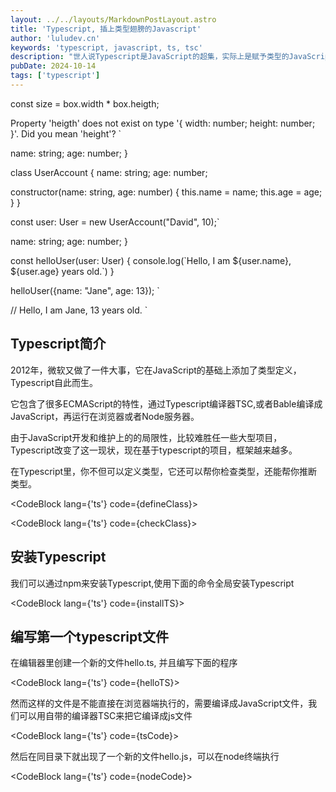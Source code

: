 ```yaml
---
layout: ../../layouts/MarkdownPostLayout.astro
title: 'Typescript, 插上类型翅膀的Javascript'
author: 'luludev.cn'
keywords: 'typescript, javascript, ts, tsc'
description: "世人说Typescript是JavaScript的超集，实际上是赋予类型的JavaScript"
pubDate: 2024-10-14
tags: ['typescript']
---
```



const size = box.width * box.heigth;

Property 'heigth' does not exist on type '{ width: number; height: number; }'.
Did you mean 'height'?
`

  name: string;
  age: number;
}
 
class UserAccount {
  name: string;
  age: number;

  constructor(name: string, age: number) {
    this.name = name;
    this.age = age;
  }
}
 
const user: User = new UserAccount("David", 10);`


name: string;
age: number;
}

const helloUser(user: User) {
    console.log(\`Hello, I am \${user.name}, \${user.age} years old.\`)
}

helloUser({name: "Jane", age: 13});
`



// Hello, I am Jane, 13 years old.
`

## Typescript简介

2012年，微软又做了一件大事，它在JavaScript的基础上添加了类型定义，Typescript自此而生。

它包含了很多ECMAScript的特性，通过Typescript编译器TSC,或者Bable编译成JavaScript，再运行在浏览器或者Node服务器。

由于JavaScript开发和维护上的的局限性，比较难胜任一些大型项目，Typescript改变了这一现状，现在基于typescript的项目，框架越来越多。

在Typescript里，你不但可以定义类型，它还可以帮你检查类型，还能帮你推断类型。

<CodeBlock lang={'ts'} code={defineClass}></CodeBlock>

<CodeBlock lang={'ts'} code={checkClass}></CodeBlock>

## 安装Typescript

我们可以通过npm来安装Typescript,使用下面的命令全局安装Typescript

<CodeBlock lang={'ts'} code={installTS}></CodeBlock>

## 编写第一个typescript文件

在编辑器里创建一个新的文件hello.ts, 并且编写下面的程序

<CodeBlock lang={'ts'} code={helloTS}></CodeBlock>

然而这样的文件是不能直接在浏览器端执行的，需要编译成JavaScript文件，我们可以用自带的编译器TSC来把它编译成js文件

<CodeBlock lang={'ts'} code={tsCode}></CodeBlock>

然后在同目录下就出现了一个新的文件hello.js，可以在node终端执行

<CodeBlock lang={'ts'} code={nodeCode}></CodeBlock>